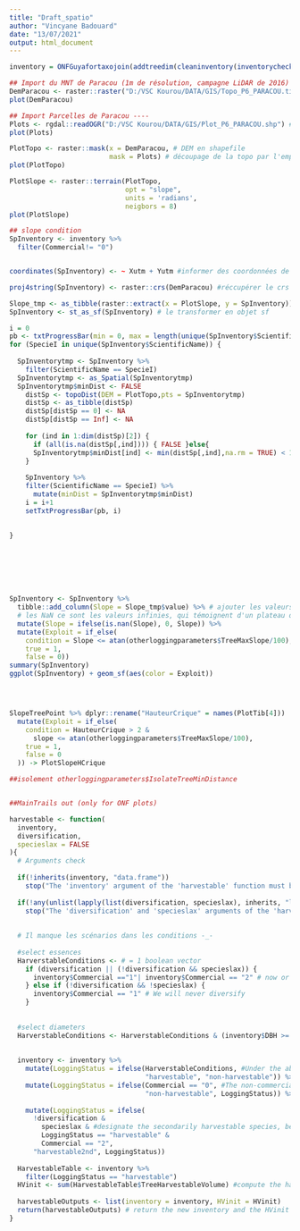```yaml
---
title: "Draft_spatio"
author: "Vincyane Badouard"
date: "13/07/2021"
output: html_document
---
```






```r
inventory = ONFGuyafortaxojoin(addtreedim(cleaninventory(inventorycheckformat(Paracou6_2016))))

## Import du MNT de Paracou (1m de résolution, campagne LiDAR de 2016) ----
DemParacou <- raster::raster("D:/VSC Kourou/DATA/GIS/Topo_P6_PARACOU.tif") # MNT (altitude)
plot(DemParacou)

## Import Parcelles de Paracou ----
Plots <- rgdal::readOGR("D:/VSC Kourou/DATA/GIS/Plot_P6_PARACOU.shp") # limites du plot
plot(Plots)

PlotTopo <- raster::mask(x = DemParacou, # DEM en shapefile
                         mask = Plots) # découpage de la topo par l'emprise du plot
plot(PlotTopo)

PlotSlope <- raster::terrain(PlotTopo,
                             opt = "slope",
                             units = 'radians',
                             neigbors = 8)
plot(PlotSlope)

## slope condition
SpInventory <- inventory %>% 
  filter(Commercial!= "0")


coordinates(SpInventory) <- ~ Xutm + Yutm #informer des coordonnées de mes objets spacialisés

proj4string(SpInventory) <- raster::crs(DemParacou) #réccupérer le crs de Paracou

Slope_tmp <- as_tibble(raster::extract(x = PlotSlope, y = SpInventory)) # 
SpInventory <- st_as_sf(SpInventory) # le transformer en objet sf

i = 0
pb <- txtProgressBar(min = 0, max = length(unique(SpInventory$ScientificName)),style = 3)
for (SpecieI in unique(SpInventory$ScientificName)) {
  
  SpInventorytmp <- SpInventory %>% 
    filter(ScientificName == SpecieI)
  SpInventorytmp <- as_Spatial(SpInventorytmp)
  SpInventorytmp$minDist <- FALSE
    distSp <- topoDist(DEM = PlotTopo,pts = SpInventorytmp)
    distSp <- as_tibble(distSp)
    distSp[distSp == 0] <- NA
    distSp[distSp == Inf] <- NA
    
    for (ind in 1:dim(distSp)[2]) {
      if (all(is.na(distSp[,ind]))) { FALSE }else{
      SpInventorytmp$minDist[ind] <- min(distSp[,ind],na.rm = TRUE) < 100}
    }
    
    SpInventory %>% 
    filter(ScientificName == SpecieI) %>% 
      mutate(minDist = SpInventorytmp$minDist)
    i = i+1
    setTxtProgressBar(pb, i)
    
  
}







SpInventory <- SpInventory %>%  
  tibble::add_column(Slope = Slope_tmp$value) %>% # ajouter les valeurs de pentes par arbre
  # les NaN ce sont les valeurs infinies, qui témoignent d'un plateau donc pente = 0
  mutate(Slope = ifelse(is.nan(Slope), 0, Slope)) %>% 
  mutate(Exploit = if_else(
    condition = Slope <= atan(otherloggingparameters$TreeMaxSlope/100), # si pente <= 22% l'arbre est exploitable
    true = 1,
    false = 0))
summary(SpInventory)
ggplot(SpInventory) + geom_sf(aes(color = Exploit))




SlopeTreePoint %>% dplyr::rename("HauteurCrique" = names(PlotTib[4]))  %>%
  mutate(Exploit = if_else(
    condition = HauteurCrique > 2 &
      slope <= atan(otherloggingparameters$TreeMaxSlope/100), 
    true = 1,
    false = 0
  )) -> PlotSlopeHCrique

##isolement otherloggingparameters$IsolateTreeMinDistance


##MainTrails out (only for ONF plots)

```

```r
harvestable <- function(
  inventory,
  diversification,
  specieslax = FALSE
){
  # Arguments check
  
  if(!inherits(inventory, "data.frame"))
    stop("The 'inventory' argument of the 'harvestable' function must be a data.frame")
  
  if(!any(unlist(lapply(list(diversification, specieslax), inherits, "logical"))))
    stop("The 'diversification' and 'specieslax' arguments of the 'harvestable' function must be logical") # any() don't take a list
  
  
  # Il manque les scénarios dans les conditions -_-
  
  #select essences
  HarverstableConditions <- # = 1 boolean vector
    if (diversification || (!diversification && specieslax)) {
      inventory$Commercial =="1"| inventory$Commercial == "2" # now or maybe after we will diversify
    } else if (!diversification && !specieslax) {
      inventory$Commercial == "1" # We will never diversify
    }
  
  
  #select diameters
  HarverstableConditions <- HarverstableConditions & (inventory$DBH >= inventory$MinFD & inventory$DBH <= inventory$MaxFD) # harvestable individuals, accord by their DBH
  
  
  inventory <- inventory %>%
    mutate(LoggingStatus = ifelse(HarverstableConditions, #Under the above criteria, designate the harvestable species
                                  "harvestable", "non-harvestable")) %>%
    mutate(LoggingStatus = ifelse(Commercial == "0", #The non-commercial species are non-harvestable.
                                  "non-harvestable", LoggingStatus)) %>%
    
    mutate(LoggingStatus = ifelse(
      !diversification &
        specieslax & #designate the secondarily harvestable species, because diversification only if necessary
        LoggingStatus == "harvestable" &
        Commercial == "2",
      "harvestable2nd", LoggingStatus))
  
  HarvestableTable <- inventory %>%
    filter(LoggingStatus == "harvestable")
  HVinit <- sum(HarvestableTable$TreeHarvestableVolume) #compute the harvestable volume in the plot for these criteria
  
  harvestableOutputs <- list(inventory = inventory, HVinit = HVinit)
  return(harvestableOutputs) # return the new inventory and the HVinit
}

```

